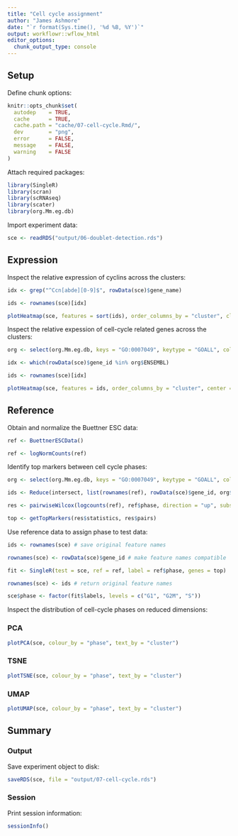```yaml
---
title: "Cell cycle assignment"
author: "James Ashmore"
date: "`r format(Sys.time(), '%d %B, %Y')`"
output: workflowr::wflow_html
editor_options:
  chunk_output_type: console
---
```


## Setup

Define chunk options:

```r
knitr::opts_chunk$set(
  autodep    = TRUE,
  cache      = TRUE,
  cache.path = "cache/07-cell-cycle.Rmd/",
  dev        = "png",
  error      = FALSE,
  message    = FALSE,
  warning    = FALSE
)
```

Attach required packages:

```r
library(SingleR)
library(scran)
library(scRNAseq)
library(scater)
library(org.Mm.eg.db)
```

Import experiment data:

```r
sce <- readRDS("output/06-doublet-detection.rds")
```

## Expression

Inspect the relative expression of cyclins across the clusters:

```r
idx <- grep("^Ccn[abde][0-9]$", rowData(sce)$gene_name)

ids <- rownames(sce)[idx]

plotHeatmap(sce, features = sort(ids), order_columns_by = "cluster", cluster_rows = FALSE)
```

Inspect the relative expession of cell-cycle related genes across the clusters:

```r
org <- select(org.Mm.eg.db, keys = "GO:0007049", keytype = "GOALL", column = "ENSEMBL")

idx <- which(rowData(sce)$gene_id %in% org$ENSEMBL)

ids <- rownames(sce)[idx]

plotHeatmap(sce, features = ids, order_columns_by = "cluster", center = TRUE, symmetric = TRUE, show_rownames = FALSE)
```

## Reference {.tabset}

Obtain and normalize the Buettner ESC data:

```r
ref <- BuettnerESCData()

ref <- logNormCounts(ref)
```

Identify top markers between cell cycle phases:

```r
org <- select(org.Mm.eg.db, keys = "GO:0007049", keytype = "GOALL", column = "ENSEMBL")

ids <- Reduce(intersect, list(rownames(ref), rowData(sce)$gene_id, org$ENSEMBL))

res <- pairwiseWilcox(logcounts(ref), ref$phase, direction = "up", subset.row = ids)

top <- getTopMarkers(res$statistics, res$pairs)
```

Use reference data to assign phase to test data:

```r
ids <- rownames(sce) # save original feature names

rownames(sce) <- rowData(sce)$gene_id # make feature names compatible

fit <- SingleR(test = sce, ref = ref, label = ref$phase, genes = top)

rownames(sce) <- ids # return original feature names

sce$phase <- factor(fit$labels, levels = c("G1", "G2M", "S"))
```

Inspect the distribution of cell-cycle phases on reduced dimensions:

### PCA

```r
plotPCA(sce, colour_by = "phase", text_by = "cluster")
```

### TSNE

```r
plotTSNE(sce, colour_by = "phase", text_by = "cluster")
```

### UMAP

```r
plotUMAP(sce, colour_by = "phase", text_by = "cluster")
```

## Summary

### Output

Save experiment object to disk:

```r
saveRDS(sce, file = "output/07-cell-cycle.rds")
```

### Session

Print session information:

```r
sessionInfo()
```
